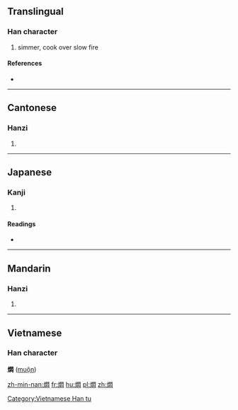 {{also|焖}}
==Translingual==

===Han character===
{{Han char|rn=86|rad=火|as=12|sn=16|four=97820|canj=FANP}}

# simmer, cook over slow fire

====References====
* {{Han ref|kx=0684.161|dkj=19455|hdz=32238.070|uh=71DC|ud=29148|bh=BF54|bd=48980}}

----

==Cantonese==

===Hanzi===
{{yue-hanzi|jyut=|y=mun6|sim=焖}}

# {{defn|lang=yue|sort=火12}}

----

==Japanese==

===Kanji===
{{ja-kanji|grade=|rs=火12}}

# {{defn|lang=ja|sort=火12}}

====Readings====
* {{ja-readings|on=[[もん]] (mon)|kun=}}

----

==Mandarin==

===Hanzi===
{{cmn-hanzi|sim=焖|pin=[[mèn]] ([[men4]])|wg=men<sup>4</sup>}}
# {{defn|lang=cmn|sort=火12}}

----

==Vietnamese==

===Han character===
'''燜''' ([[muộn]])

[[Category:Vietnamese Han tu]]

[[zh-min-nan:燜]]
[[fr:燜]]
[[hu:燜]]
[[pl:燜]]
[[zh:燜]]